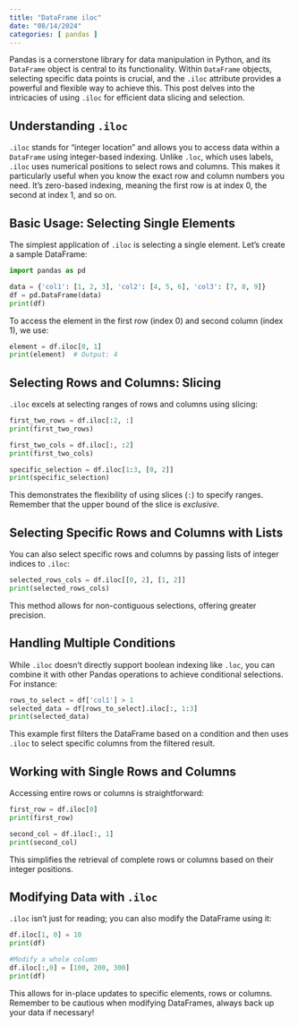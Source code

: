 ```yaml
---
title: "DataFrame iloc"
date: "08/14/2024"
categories: [ pandas ]
---
```



Pandas is a cornerstone library for data manipulation in Python, and its `DataFrame` object is central to its functionality.  Within `DataFrame` objects, selecting specific data points is crucial, and the `.iloc` attribute provides a powerful and flexible way to achieve this.  This post delves into the intricacies of using `.iloc` for efficient data slicing and selection.

## Understanding `.iloc`

`.iloc` stands for "integer location" and allows you to access data within a `DataFrame` using integer-based indexing. Unlike `.loc`, which uses labels, `.iloc` uses numerical positions to select rows and columns. This makes it particularly useful when you know the exact row and column numbers you need.  It's zero-based indexing, meaning the first row is at index 0, the second at index 1, and so on.

## Basic Usage: Selecting Single Elements

The simplest application of `.iloc` is selecting a single element.  Let's create a sample DataFrame:

```python
import pandas as pd

data = {'col1': [1, 2, 3], 'col2': [4, 5, 6], 'col3': [7, 8, 9]}
df = pd.DataFrame(data)
print(df)
```

To access the element in the first row (index 0) and second column (index 1), we use:

```python
element = df.iloc[0, 1]
print(element)  # Output: 4
```

## Selecting Rows and Columns: Slicing

`.iloc` excels at selecting ranges of rows and columns using slicing:

```python
first_two_rows = df.iloc[:2, :]
print(first_two_rows)

first_two_cols = df.iloc[:, :2]
print(first_two_cols)

specific_selection = df.iloc[1:3, [0, 2]]
print(specific_selection)
```

This demonstrates the flexibility of using slices (`:`) to specify ranges.  Remember that the upper bound of the slice is *exclusive*.


## Selecting Specific Rows and Columns with Lists

You can also select specific rows and columns by passing lists of integer indices to `.iloc`:

```python
selected_rows_cols = df.iloc[[0, 2], [1, 2]]
print(selected_rows_cols)
```

This method allows for non-contiguous selections, offering greater precision.


##  Handling Multiple Conditions

While `.iloc` doesn't directly support boolean indexing like `.loc`, you can combine it with other Pandas operations to achieve conditional selections. For instance:

```python
rows_to_select = df['col1'] > 1
selected_data = df[rows_to_select].iloc[:, 1:3]
print(selected_data)

```

This example first filters the DataFrame based on a condition and then uses `.iloc` to select specific columns from the filtered result.


##  Working with Single Rows and Columns

Accessing entire rows or columns is straightforward:


```python
first_row = df.iloc[0]
print(first_row)

second_col = df.iloc[:, 1]
print(second_col)
```

This simplifies the retrieval of complete rows or columns based on their integer positions.

## Modifying Data with `.iloc`

`.iloc` isn't just for reading; you can also modify the DataFrame using it:


```python
df.iloc[1, 0] = 10
print(df)

#Modify a whole column
df.iloc[:,0] = [100, 200, 300]
print(df)
```

This allows for in-place updates to specific elements, rows or columns.  Remember to be cautious when modifying DataFrames, always back up your data if necessary!

